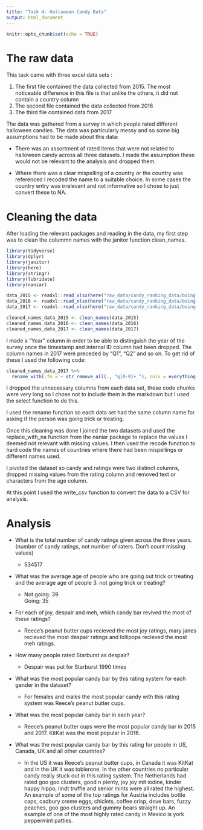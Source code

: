 ```yaml
---
title: "Task 4: Halloween Candy Data"
output: html_document
---
```


```r
knitr::opts_chunk$set(echo = TRUE)
```

# The raw data 

This task came with three excel data sets : 
  <ol> 
  <li> The first file contained the data collected from 2015. The most noticeable difference in this file is that unlike the others, it did not contain a country column </li> 
  <li> The second file contained the data collected from 2016 </li> 
  <li> The third file contained data from 2017 </li> 
  </ol> 
  
The data was gathered from a survey in which people rated different halloween candies. The data was particularly messy and so some big assumptions had to be made about this data:  

* There was an assortment of rated items that were not related to halloween candy across all three datasets. I made the assumption these would not be relevant to the analysis and dropped them. 

* Where there was a clear mispelling of a country or the country was referenced I recoded the name to a suitable choice. In some cases the country entry was irrelevant and not informative so I chose to just convert these to NA. 

# Cleaning the data 

After loading the relevant packages and reading in the data, my first step was to clean the colummn names with the janitor function clean_names. 

```r
library(tidyverse) 
library(dplyr) 
library(janitor) 
library(here) 
library(stringr) 
library(lubridate) 
library(naniar) 
```

```r
data_2015 <- readxl::read_xlsx(here("raw_data/candy_ranking_data/boing-boing-candy-2015.xlsx")) 
data_2016 <- readxl::read_xlsx(here("raw_data/candy_ranking_data/boing-boing-candy-2016.xlsx")) 
data_2017 <- readxl::read_xlsx(here("raw_data/candy_ranking_data/boing-boing-candy-2017.xlsx")) 
```

```r
cleaned_names_data_2015 <- clean_names(data_2015) 
cleaned_names_data_2016 <- clean_names(data_2016) 
cleaned_names_data_2017 <- clean_names(data_2017) 
```

I made a "Year" column in order to be able to distinguish the year of the survey once the timestamp and internal ID column had been dropped. The column names in 2017 were preceded by "Q1", "Q2" and so on. To get rid of these I used the following code: 

```r
cleaned_names_data_2017 %>% 
  rename_with(.fn = ~ str_remove_all(., "q[0-9]+_"), cols = everything()) 
```

I dropped the unnecessary columns from each data set, these code chunks were very long so I chose not to include them in the markdown but I used the select function to do this. 

I used the rename function so each data set had the same column name for asking if the person was going trick or treating. 

Once this cleaning was done I joined the two datasets and used the replace_with_na function from the naniar package to replace the values I deemed not relevant with missing values. I then used the recode function to hard code the names of countries where there had been mispellings or different names used. 

I pivoted the dataset so candy and ratings were two distinct columns, dropped missing values from the rating column and removed text or characters from the age column. 

At this point I used the write_csv function to convert the data to a CSV for analysis. 

# Analysis 

<ul> 
  <li> What is the total number of candy ratings given across the three years. (number of candy ratings, not number of raters. Don’t count missing values) </li> 
* 534517 
</ul>

<ul> 
  <li> What was the average age of people who are going out trick or treating and the average age of people 3. not going trick or treating? </li> 
* Not going: 39  
Going: 35 
</ul>

<ul>
 <li> For each of joy, despair and meh, which candy bar revived the most of these ratings? </li> 
* Reece's peanut butter cups recieved the most joy ratings, mary janes recieved the most despair ratings and lollipops recieved the most meh ratings. 
</ul> 

<ul> 
  <li> How many people rated Starburst as despair? </li> 
* Despair was put for Starburst 1990 times 
</ul> 

<ul> 
  <li> What was the most popular candy bar by this rating system for each gender in the dataset? </li> 
* For females and males the most popular candy with this rating system was Reece's peanut butter cups. 
</ul> 

<ul> 
  <li> What was the most popular candy bar in each year? </li> 
* Reece's peanut butter cups were the most popular candy bar in 2015 and 2017. KitKat was the most popular in 2016. 
</ul> 

<ul> 
  <li> What was the most popular candy bar by this rating for people in US, Canada, UK and all other countries? </li> 
* In the US it was Reece's peanut butter cups, in Canada it was KitKat and in the UK it was toblerone. In the other countries no particular candy really stuck out in this rating system. The Netherlands had rated goo goo clusters, good n plenty, joy joy mit iodine, kinder happy hippo, lindt truffle and senior mints were all rated the highest. An example of some of the top ratings for Austria includes bottle caps, cadbury creme eggs, chiclets, coffee crisp, dove bars, fuzzy peaches, goo goo clusters and gummy bears straight up. An example of one of the most highly rated candy in Mexico is york peppermint patties. 
</ul> 



